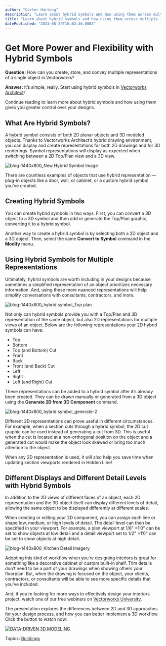 ```yaml
---
author: "Carter Hartong"
description: "Learn about hybrid symbols and how using them across multiple interiors projects gives you even more power and flexibility with your Vectorworks designs."
title: "Learn about hybrid symbols and how using them across multiple interiors projects gives you even more power and flexibility with your Vectorworks designs." 
datePublished: "2023-08-29T16:02:36.000Z"
---
```

# Get More Power and Flexibility with Hybrid Symbols

**Question:** How can you create, store, and convey multiple representations of a single object in Vectorworks?

**Answer:** It’s simple, really. Start using hybrid symbols in [Vectorworks Architect](https://www.vectorworks.net/architect)!

Continue reading to learn more about hybrid symbols and how using them gives you greater control over your designs.

## What Are Hybrid Symbols?

A hybrid symbol consists of both 2D planar objects and 3D modeled objects. Thanks to Vectorworks Architect’s hybrid drawing environment, you can display and create representations for both 2D drawings and for 3D renderings. Symbol representations will display as expected when switching between a 2D Top/Plan view and a 3D view.

![blog-1440x800_New Hybrid Symbol Image](https://blog.vectorworks.net/hs-fs/hubfs/Blog%20Images/230209_INT%20Hybrid%20Symbols/blog-1440x800_New%20Hybrid%20Symbol%20Image.png?width=1440&height=800&name=blog-1440x800_New%20Hybrid%20Symbol%20Image.png)

There are countless examples of objects that use hybrid representation — plug-in objects like a door, wall, or cabinet, or a custom hybrid symbol you’ve created.

## Creating Hybrid Symbols

You can create hybrid symbols in two ways. First, you can convert a 3D object to a 3D symbol and then add or generate the Top/Plan graphic, converting it to a hybrid symbol.

Another way to create a hybrid symbol is by selecting both a 2D object and a 3D object. Then, select the same **Convert to Symbol** command in the **Modify** menu.

## Using Hybrid Symbols for Multiple Representations 

Ultimately, hybrid symbols are worth including in your designs because sometimes a simplified representation of an object prioritizes necessary information. And, using these more nuanced representations will help simplify conversations with consultants, contractors, and more.

![blog-1440x800_hybrid symbol_Top plan](https://blog.vectorworks.net/hs-fs/hubfs/Blog%20Images/230209_INT%20Hybrid%20Symbols/blog-1440x800_hybrid%20symbol_Top%20plan.png?width=1440&height=800&name=blog-1440x800_hybrid%20symbol_Top%20plan.png)

Not only can hybrid symbols provide you with a Top/Plan and 3D representation of the same object, but also 2D representations for multiple views of an object. Below are the following representations your 2D hybrid symbols can have:

* Top
* Bottom
* Top (and Bottom) Cut
* Front
* Back
* Front (and Back) Cut
* Left
* Right
* Left (and Right) Cut

These representations can be added to a hybrid symbol after it’s already been created. They can be drawn manually or generated from a 3D object using the **Generate 2D from 3D Component** command.

![blog-1440x800_hybrid symbol_generate-2](https://blog.vectorworks.net/hs-fs/hubfs/Blog%20Images/230209_INT%20Hybrid%20Symbols/blog-1440x800_hybrid%20symbol_generate-2.png?width=1440&height=800&name=blog-1440x800_hybrid%20symbol_generate-2.png)

Different 2D representations can prove useful in different circumstances. For example, when a section cuts through a hybrid symbol, the 2D cut graphic can be used instead of generating a cut from 3D. This is useful when the cut is located at a non-orthogonal position on the object and a generated cut would make the object look skewed or bring too much attention to the object. 

When any 2D representation is used, it will also help you save time when updating section viewports rendered in Hidden Line!

## Different Displays and Different Detail Levels with Hybrid Symbols

In addition to the 2D views of different faces of an object, each 2D representation and the 3D object itself can display different levels of detail, allowing the same object to be displayed differently at different scales.

When creating or editing your 2D component, you can assign each line or shape low, medium, or high levels of detail. The detail level can then be specified in your viewport. For example, a plan viewport at 1/8” =1’0” can be set to show objects at low detail and a detail viewport set to 1/2" =1’0” can be set to show objects at high detail.

![blog-1440x800_Kitchen Detail Imagery](https://blog.vectorworks.net/hs-fs/hubfs/Blog%20Images/230209_INT%20Hybrid%20Symbols/blog-1440x800_Kitchen%20Detail%20Imagery.png?width=1440&height=800&name=blog-1440x800_Kitchen%20Detail%20Imagery.png)  

Adopting this kind of workflow when you’re designing interiors is great for something like a decorative cabinet or custom built-in shelf. Trim details don’t need to be a part of your drawings when showing others your floorplan. But, when the drawing is focused on the object, your clients, contractors, or consultants will be able to see more specific details that you’ve included. 

And, if you’re looking for more ways to effectively design your interiors project, watch one of our free webinars on [Vectorworks University](https://university.vectorworks.net/).

The presentation explores the differences between 2D and 3D approaches for your design process, and how you can better implement a 3D workflow. Click the button to watch now:

[![DATA-DRIVEN 3D MODELING](https://no-cache.hubspot.com/cta/default/3018241/41c8e606-83df-408f-90c9-ae2e62465a85.png)](https://cta-redirect.hubspot.com/cta/redirect/3018241/41c8e606-83df-408f-90c9-ae2e62465a85) 

 Topics: [Buildings](https://blog.vectorworks.net/topic/buildings) 

 